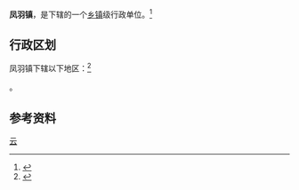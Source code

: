 {{中国乡级行政区|53/29/30/105/000}}

'''凤羽镇'''，是{{PRC admin/fullname|53/29/30/105/000|3}}下辖的一个[[乡镇|乡镇]]级行政单位。<ref>{{PRC admin/ref sgc|{{PRC admin/parent|53/29/30/105/000}}}}</ref>

== 行政区划 ==

凤羽镇下辖以下地区：<ref>{{PRC admin/ref sgc|53/29/30/105/000}}</ref>

{{PRC admin/children|53/29/30/105/000}}。

== 参考资料 ==

{{reflist}}

{{行政区划小作品}}
{{PRC admin/navcat|53/29/30/105/000}}
{{中国历史文化名镇}}
[[Category:中国历史文化名镇|云]]